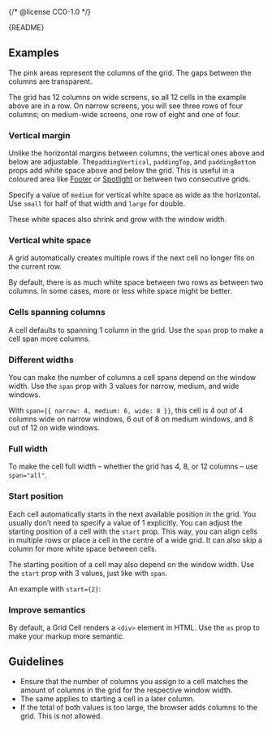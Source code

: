 {/* @license CC0-1.0 */}


<Meta of={GridStories} />

<Markdown>{README}</Markdown>

<Primary />

<Controls />

## Examples

The pink areas represent the columns of the grid.
The gaps between the columns are transparent.

The grid has 12 columns on wide screens, so all 12 cells in the example above are in a row.
On narrow screens, you will see three rows of four columns; on medium-wide screens, one row of eight and one of four.

### Vertical margin

Unlike the horizontal margins between columns, the vertical ones above and below are adjustable.
The`paddingVertical`, `paddingTop`, and `paddingBottom` props add white space above and below the grid.
This is useful in a coloured area like [Footer](/docs/components-containers-footer--docs) or [Spotlight](/docs/components-containers-spotlight--docs) or between two consecutive grids.

Specify a value of `medium` for vertical white space as wide as the horizontal.
Use `small` for half of that width and `large` for double.

These white spaces also shrink and grow with the window width.

<Canvas of={GridStories.VerticalSpace} />

### Vertical white space

A grid automatically creates multiple rows if the next cell no longer fits on the current row.

By default, there is as much white space between two rows as between two columns.
In some cases, more or less white space might be better.

<Canvas of={GridStories.VerticalGap} />

### Cells spanning columns

A cell defaults to spanning 1 column in the grid.
Use the `span` prop to make a cell span more columns.

<Canvas of={GridStories.SpanMultipleColumns} />

### Different widths

You can make the number of columns a cell spans depend on the window width.
Use the `span` prop with 3 values for narrow, medium, and wide windows.

With `span={{ narrow: 4, medium: 6, wide: 8 }}`, this cell is 4 out of 4 columns wide on narrow windows, 6 out of 8 on medium windows, and 8 out of 12 on wide windows.

<Canvas of={GridStories.ConfigureGridVariants} />

### Full width

To make the cell full width – whether the grid has 4, 8, or 12 columns – use `span="all"`.

<Canvas of={GridStories.SpanAllColumns} />

### Start position

Each cell automatically starts in the next available position in the grid.
You usually don’t need to specify a value of 1 explicitly.
You can adjust the starting position of a cell with the `start` prop.
This way, you can align cells in multiple rows or place a cell in the centre of a wide grid.
It can also skip a column for more white space between cells.

The starting position of a cell may also depend on the window width.
Use the `start` prop with 3 values, just like with `span`.

An example with `start={2}`:

<Canvas of={GridStories.StartPosition} />

### Improve semantics

By default, a Grid Cell renders a `<div>` element in HTML.
Use the `as` prop to make your markup more semantic.

<Canvas of={GridStories.ImproveSemantics} />

## Guidelines

- Ensure that the number of columns you assign to a cell matches the amount of columns in the grid for the respective window width.
- The same applies to starting a cell in a later column.
- If the total of both values is too large, the browser adds columns to the grid.
  This is not allowed.
